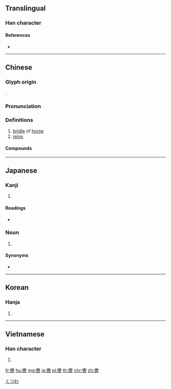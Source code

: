 {{character info/new}}
{{also|辔}}
==Translingual==

===Han character===
{{Han char|rn=159|rad=車|as=15|sn=22|canj=VFR|four=22609|ids=⿱𦆕口}}

====References====
* {{Han ref|kx=1249.370|dkj=38587|dj=1728.280|hdz=53561.090|uh=8F61|ud=36705|bh=C5AF|bd=50607}}

----

==Chinese==
{{zh-forms|s=辔}}

===Glyph origin===
{{Han etym}}
{{Han compound|絲|軎|t1=rope|t2=carriage part|ls=ic}}.

===Pronunciation===
{{zh-pron
|m=pèi
|c=bei3
|mn=xm:pì
|w=2phi
|mc=y
|oc=y
|cat=n
}}

===Definitions===
{{zh-hanzi}}

# [[bridle]] of [[horse]]
# [[rein]]s

====Compounds====
{{zh-der|並轡|奉轡|按轡|攬轡|攬轡澄清|紆轡|絕轡|聯轡|詭銜竊轡|轡勒|轡銜|轡頭|返轡|銜轡|長轡遠御|長轡遠馭|鞍轡|韁轡|頓轡|飛轡}}

----

==Japanese==

===Kanji===
{{ja-kanji|grade=|rs=車15}}

# {{defn|lang=ja|sort=車15}}

====Readings====
* {{ja-readings|goon=[[ひ]] (hi)|kanon=[[ひ]] (hi)|kun=[[くつわ]] (kutsuwa), [[たづな]] (tazuna)}}

===Noun===
{{ja-noun|くつわ}}

# {{l|en|bit|id=metal in horse's mouth}} {{gloss|metal in horse's mouth}}

====Synonyms====
* {{ja-r|馬銜|はみ}}

[[Category:ja:Horse tack|くつわ]]

----

==Korean==

===Hanja===
{{ko-hanja|hangeul=비|eumhun=고삐}}

# {{defn|lang=ko|sort=車15}}

----

==Vietnamese==

===Han character===
{{vi-hantu|[[bí]]|rs=車15}}

# {{defn|lang=vi|sort=車15}}

[[fr:轡]]
[[hu:轡]]
[[mg:轡]]
[[ja:轡]]
[[pl:轡]]
[[th:轡]]
[[chr:轡]]
[[zh:轡]]
